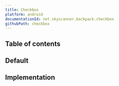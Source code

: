```yaml
---
title: Checkbox
platform: android
documentationId: net.skyscanner.backpack.checkbox
githubPath: checkbox
---
```




## Table of contents

## Default

<AndroidComponentScreenshots
  lightMode={screenshotDefault}
  darkMode={screenshotDefaultDm}
  altText="Android checkbox component" />

## Implementation

<Readme file={readme} />